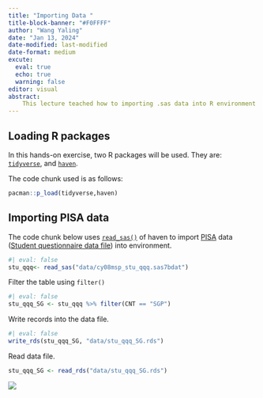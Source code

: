 ```yaml
---
title: "Importing Data "
title-block-banner: "#F0FFFF"
author: "Wang Yaling"
date: "Jan 13, 2024"
date-modified: last-modified
date-format: medium
excute:
  eval: true
  echo: true
  warning: false
editor: visual
abstract: 
    This lecture teached how to importing .sas data into R environment and how to filter data, by using tidyverse and haven packages.
---
```


## Loading R packages

In this hands-on exercise, two R packages will be used. They are: [`tidyverse`](http://www.tidyverse.org), and [`haven`](https://haven.tidyverse.org/reference/index.html).

The code chunk used is as follows:

```r
pacman::p_load(tidyverse,haven)
```

## Importing PISA data

The code chunk below uses [`read_sas()`](https://haven.tidyverse.org/reference/read_sas.html) of haven to import [PISA](https://www.oecd.org/pisa/data/2022database/) data ([Student questionnaire data file](https://webfs.oecd.org/pisa2022/STU_QQQ_SAS.zip)) into environment.

```r
#| eval: false
stu_qqq<- read_sas("data/cy08msp_stu_qqq.sas7bdat")

```

Filter the table using `filter()`

```r
#| eval: false
stu_qqq_SG <- stu_qqq %>% filter(CNT == "SGP")
```

Write records into the data file.

```r
#| eval: false
write_rds(stu_qqq_SG, "data/stu_qqq_SG.rds")
```

Read data file.

```r
stu_qqq_SG <- read_rds("data/stu_qqq_SG.rds")
```

![](images/End.gif){fig-align="center"}

